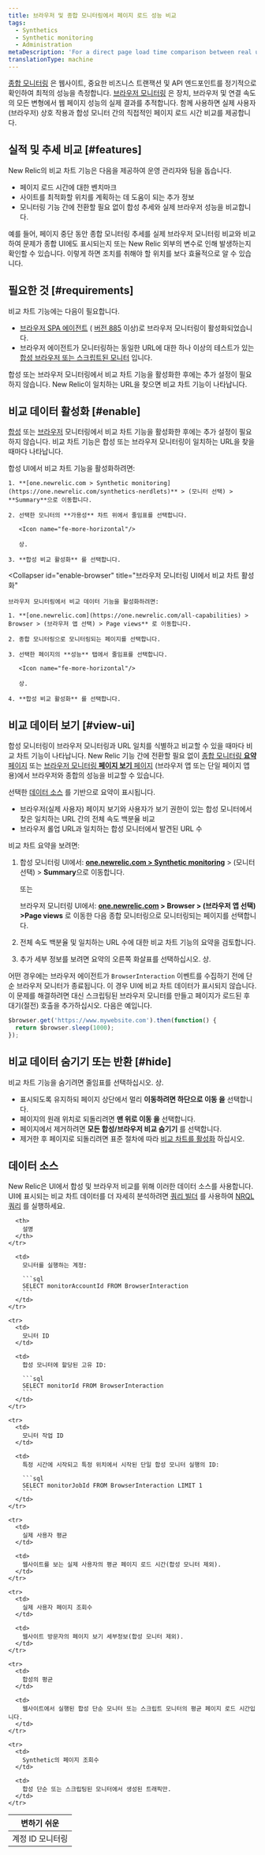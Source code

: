 ```yaml
---
title: 브라우저 및 종합 모니터링에서 페이지 로드 성능 비교
tags:
  - Synthetics
  - Synthetic monitoring
  - Administration
metaDescription: 'For a direct page load time comparison between real user (browser) interactions and synthetic monitors, use New Relic''s comparative charting feature.'
translationType: machine
---
```


[종합 모니터링](/docs/synthetics/new-relic-synthetics/getting-started/introduction-new-relic-synthetics) 은 웹사이트, 중요한 비즈니스 트랜잭션 및 API 엔드포인트를 정기적으로 확인하여 최적의 성능을 측정합니다. [브라우저 모니터링](/docs/browser/new-relic-browser/getting-started/introduction-new-relic-browser) 은 장치, 브라우저 및 연결 속도의 모든 변형에서 웹 페이지 성능의 실제 결과를 추적합니다. 함께 사용하면 실제 사용자(브라우저) 상호 작용과 합성 모니터 간의 직접적인 페이지 로드 시간 비교를 제공합니다.

## 실적 및 추세 비교 [#features]

New Relic의 비교 차트 기능은 다음을 제공하여 운영 관리자와 팀을 돕습니다.

* 페이지 로드 시간에 대한 벤치마크
* 사이트를 최적화할 위치를 계획하는 데 도움이 되는 추가 정보
* 모니터링 기능 간에 전환할 필요 없이 합성 추세와 실제 브라우저 성능을 비교합니다.

예를 들어, 페이지 중단 동안 종합 모니터링 추세를 실제 브라우저 모니터링 비교와 비교하여 문제가 종합 UI에도 표시되는지 또는 New Relic 외부의 변수로 인해 발생하는지 확인할 수 있습니다. 이렇게 하면 조치를 취해야 할 위치를 보다 효율적으로 알 수 있습니다.

## 필요한 것 [#requirements]

비교 차트 기능에는 다음이 필요합니다.

* [브라우저 SPA 에이전트](/docs/browser/single-page-app-monitoring/get-started/spa-compatibility-requirements) ( [버전 885](/docs/release-notes/new-relic-browser-release-notes/browser-agent-release-notes) 이상)로 브라우저 모니터링이 활성화되었습니다.
* 브라우저 에이전트가 모니터링하는 동일한 URL에 대한 하나 이상의 테스트가 있는 [합성 브라우저 또는 스크립트된 모니터](/docs/synthetics/new-relic-synthetics/using-monitors/add-edit-monitors) 입니다.

합성 또는 브라우저 모니터링에서 비교 차트 기능을 활성화한 후에는 추가 설정이 필요하지 않습니다. New Relic이 일치하는 URL을 찾으면 비교 차트 기능이 나타납니다.

## 비교 데이터 활성화 [#enable]

[합성](#enable-synthetics) 또는 [브라우저](#enable-browser) 모니터링에서 비교 차트 기능을 활성화한 후에는 추가 설정이 필요하지 않습니다. 비교 차트 기능은 합성 또는 브라우저 모니터링이 일치하는 URL을 찾을 때마다 나타납니다.

<CollapserGroup>
  <Collapser
    id="enable-synthetics"
    title="합성 UI에서 비교 차트 사용"
  >
    합성 UI에서 비교 차트 기능을 활성화하려면:

    1. **[one.newrelic.com > Synthetic monitoring](https://one.newrelic.com/synthetics-nerdlets)** > (모니터 선택) > **Summary**으로 이동합니다.

    2. 선택한 모니터의 **가용성** 차트 위에서 줄임표를 선택합니다.

       <Icon name="fe-more-horizontal"/>

       상.

    3. **합성 비교 활성화** 를 선택합니다.
  </Collapser>

  <Collapser
    id="enable-browser"
    title="브라우저 모니터링 UI에서 비교 차트 활성화"
  >
    브라우저 모니터링에서 비교 데이터 기능을 활성화하려면:

    1. **[one.newrelic.com](https://one.newrelic.com/all-capabilities) > Browser > (브라우저 앱 선택) > Page views** 로 이동합니다.

    2. 종합 모니터링으로 모니터링되는 페이지를 선택합니다.

    3. 선택한 페이지의 **성능** 탭에서 줄임표를 선택합니다.

       <Icon name="fe-more-horizontal"/>

       상.

    4. **합성 비교 활성화** 를 선택합니다.
  </Collapser>
</CollapserGroup>

## 비교 데이터 보기 [#view-ui]

합성 모니터링이 브라우저 모니터링과 URL 일치를 식별하고 비교할 수 있을 때마다 비교 차트 기능이 나타납니다. New Relic 기능 간에 전환할 필요 없이 [종합 모니터링 **요약** 페이지](/docs/synthetics/new-relic-synthetics/pages/synthetics-overview-page-view-monitors-performance) 또는 [브라우저 모니터링 **페이지 보기** 페이지](/docs/browser/new-relic-browser/additional-standard-features/page-views-understanding-your-sites-popularity) (브라우저 앱 또는 단일 페이지 앱용)에서 브라우저와 종합의 성능을 비교할 수 있습니다.

선택한 [데이터 소스](#data-sources) 를 기반으로 요약이 표시됩니다.

* 브라우저(실제 사용자) 페이지 보기와 사용자가 보기 권한이 있는 합성 모니터에서 찾은 일치하는 URL 간의 전체 속도 백분율 비교
* 브라우저 롤업 URL과 일치하는 합성 모니터에서 발견된 URL 수

비교 차트 요약을 보려면:

1. 합성 모니터링 UI에서: **[one.newrelic.com > Synthetic monitoring](https://one.newrelic.com/synthetics-nerdlets)** > (모니터 선택) > **Summary**으로 이동합니다.

   또는

   브라우저 모니터링 UI에서: **[one.newrelic.com](https://one.newrelic.com/all-capabilities) > Browser > (브라우저 앱 선택) >Page views** 로 이동한 다음 종합 모니터링으로 모니터링되는 페이지를 선택합니다.

2. 전체 속도 백분율 및 일치하는 URL 수에 대한 비교 차트 기능의 요약을 검토합니다.

3. 추가 세부 정보를 보려면 요약의 오른쪽 화살표를 선택하십시오. <Icon name="fe-chevron-right"/>상.

어떤 경우에는 브라우저 에이전트가 `BrowserInteraction` 이벤트를 수집하기 전에 단순 브라우저 모니터가 종료됩니다. 이 경우 UI에 비교 차트 데이터가 표시되지 않습니다. 이 문제를 해결하려면 대신 스크립팅된 브라우저 모니터를 만들고 페이지가 로드된 후 대기(절전) 호출을 추가하십시오. 다음은 예입니다.

```js
$browser.get('https://www.mywebsite.com').then(function() {
  return $browser.sleep(1000);
});
```

## 비교 데이터 숨기기 또는 반환 [#hide]

비교 차트 기능을 숨기려면 줄임표를 선택하십시오. <Icon name="fe-more-horizontal"/>상.

* 표시되도록 유지하되 페이지 상단에서 멀리 **이동하려면 하단으로 이동 을** 선택합니다.
* 페이지의 원래 위치로 되돌리려면 **맨 위로 이동 을** 선택합니다.
* 페이지에서 제거하려면 **모든 합성/브라우저 비교 숨기기** 를 선택합니다.
* 제거한 후 페이지로 되돌리려면 표준 절차에 따라 [비교 차트를 활성화](#enable) 하십시오.

## 데이터 소스

New Relic은 UI에서 합성 및 브라우저 비교를 위해 이러한 데이터 소스를 사용합니다. UI에 표시되는 비교 차트 데이터를 더 자세히 분석하려면 [쿼리 빌더](/docs/query-your-data/explore-query-data/query-builder/use-advanced-nrql-mode-specify-data) 를 사용하여 [NRQL 쿼리](/docs/insights/nrql-new-relic-query-language/using-nrql/introduction-nrql) 를 실행하세요.

<table>
  <thead>
    <tr>
      <th style={{ width: "200px" }}>
        변하기 쉬운
      </th>

      <th>
        설명
      </th>
    </tr>
  </thead>

  <tbody>
    <tr>
      <td>
        계정 ID 모니터링
      </td>

      <td>
        모니터를 실행하는 계정:

        ```sql
        SELECT monitorAccountId FROM BrowserInteraction
        ```
      </td>
    </tr>

    <tr>
      <td>
        모니터 ID
      </td>

      <td>
        합성 모니터에 할당된 고유 ID:

        ```sql
        SELECT monitorId FROM BrowserInteraction
        ```
      </td>
    </tr>

    <tr>
      <td>
        모니터 작업 ID
      </td>

      <td>
        특정 시간에 시작되고 특정 위치에서 시작된 단일 합성 모니터 실행의 ID:

        ```sql
        SELECT monitorJobId FROM BrowserInteraction LIMIT 1
        ```
      </td>
    </tr>

    <tr>
      <td>
        실제 사용자 평균
      </td>

      <td>
        웹사이트를 보는 실제 사용자의 평균 페이지 로드 시간(합성 모니터 제외).
      </td>
    </tr>

    <tr>
      <td>
        실제 사용자 페이지 조회수
      </td>

      <td>
        웹사이트 방문자의 페이지 보기 세부정보(합성 모니터 제외).
      </td>
    </tr>

    <tr>
      <td>
        합성의 평균
      </td>

      <td>
        웹사이트에서 실행된 합성 단순 모니터 또는 스크립트 모니터의 평균 페이지 로드 시간입니다.
      </td>
    </tr>

    <tr>
      <td>
        Synthetic의 페이지 조회수
      </td>

      <td>
        합성 단순 또는 스크립팅된 모니터에서 생성된 트래픽만.
      </td>
    </tr>
  </tbody>
</table>